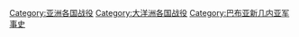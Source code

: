 {{noteTA
|G1=地名
}}

[[Category:亚洲各国战役|Category:亚洲各国战役]]
[[Category:大洋洲各国战役|Category:大洋洲各国战役]]
[[Category:巴布亚新几内亚军事史|Category:巴布亚新几内亚军事史]]